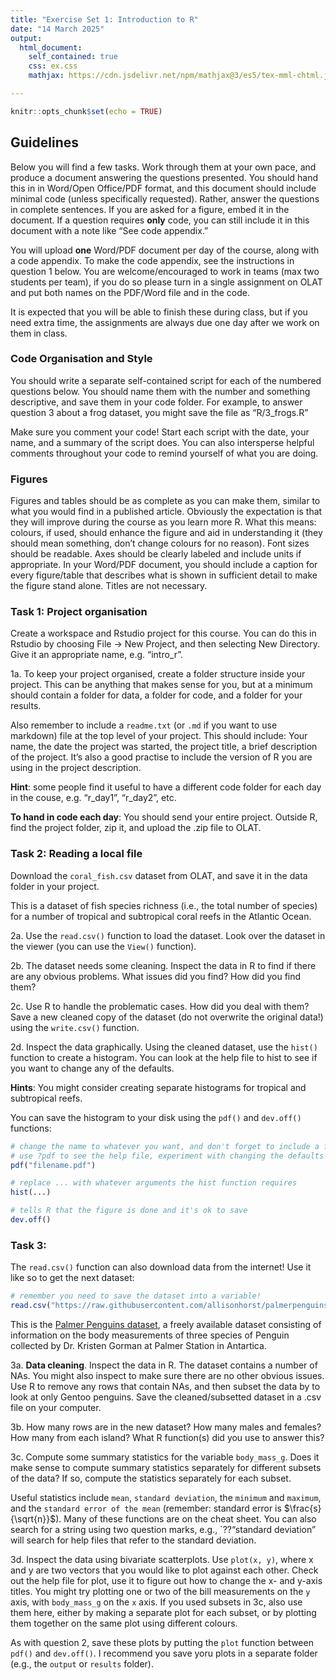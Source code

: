 ```yaml
---
title: "Exercise Set 1: Introduction to R"
date: "14 March 2025"
output: 
  html_document:
    self_contained: true
    css: ex.css
    mathjax: https://cdn.jsdelivr.net/npm/mathjax@3/es5/tex-mml-chtml.js

---
```


```r
knitr::opts_chunk$set(echo = TRUE)
```

## Guidelines

Below you will find a few tasks. Work through them at your own pace, and produce a document answering the questions presented. You should hand this in in Word/Open Office/PDF format, and this document should include minimal code (unless specifically requested). Rather, answer the questions in complete sentences. If you are asked for a figure, embed it in the document. If a question requires **only** code, you can still include it in this document with a note like "See code appendix."

You will upload **one** Word/PDF document per day of the course, along with a code appendix. To make the code appendix, see the instructions in question 1 below. You are welcome/encouraged to work in teams (max two students per team), if you do so please turn in a single assignment on OLAT and put both names on the PDF/Word file and in the code.

It is expected that you will be able to finish these during class, but if you need extra time, the assignments are always due one day after we work on them in class.

### Code Organisation and Style

You should write a separate self-contained script for each of the numbered questions below. You should name them with the number and something descriptive, and save them in your code folder. For example, to answer question 3 about a frog dataset, you might save the file as "R/3_frogs.R"

Make sure you comment your code! Start each script with the date, your name, and a summary of the script does. You can also intersperse helpful comments throughout your code to remind yourself of what you are doing.

### Figures

Figures and tables should be as complete as you can make them, similar to what you would find in a published article. Obviously the expectation is that they will improve during the course as you learn more R. What this means: colours, if used, should enhance the figure and aid in understanding it (they should mean something, don't change colours for no reason). Font sizes should be readable. Axes should be clearly labeled and include units if appropriate. In your Word/PDF document, you should include a caption for every figure/table that describes what is shown in sufficient detail to make the figure stand alone. Titles are not necessary.

### Task 1: Project organisation

Create a workspace and Rstudio project for this course. You can do this in Rstudio by choosing File -> New Project, and then selecting New Directory. Give it an appropriate name, e.g. "intro_r".

1a. To keep your project organised, create a folder structure inside your project. This can be anything that makes sense for you, but at a minimum should contain a folder for data, a folder for code, and a folder for your results. 

Also remember to include a `readme.txt` (or `.md` if you want to use markdown) file at the top level of your project. This should include: Your name, the date the project was started, the project title, a brief description of the project. It's also a good practise to include the version of R you are using in the project description.

**Hint**: some people find it useful to have a different code folder for each day in the couse, e.g. "r_day1", "r_day2", etc.

**To hand in code each day**: You should send your entire project. Outside R, find the project folder, zip it, and upload the .zip file to OLAT.

### Task 2: Reading a local file

Download the `coral_fish.csv` dataset from OLAT, and save it in the data folder in your project.

This is a dataset of fish species richness (i.e., the total number of species) for a number of tropical and subtropical coral reefs in the Atlantic Ocean.

2a. Use the `read.csv()` function to load the dataset. Look over the dataset in the viewer (you can use the `View()` function).

2b. The dataset needs some cleaning. Inspect the data in R to find if there are any obvious problems. What issues did you find? How did you find them?

2c. Use R to handle the problematic cases. How did you deal with them? Save a new cleaned copy of the dataset (do not overwrite the original data!) using the `write.csv()` function.

2d. Inspect the data graphically. Using the cleaned dataset, use the `hist()` function to create a histogram. You can look at the help file to hist to see if you want to change any of the defaults.

**Hints**: You might consider creating separate histograms for tropical and subtropical reefs.

You can save the histogram to your disk using the `pdf()` and `dev.off()` functions:

```r
# change the name to whatever you want, and don't forget to include a folder name!
# use ?pdf to see the help file, experiment with changing the defaults
pdf("filename.pdf") 

# replace ... with whatever arguments the hist function requires
hist(...)

# tells R that the figure is done and it's ok to save
dev.off() 
```

### Task 3:
The `read.csv()` function can also download data from the internet! Use it like so to get the next dataset:

```r
# remember you need to save the dataset into a variable!
read.csv("https://raw.githubusercontent.com/allisonhorst/palmerpenguins/refs/heads/main/inst/extdata/penguins.csv")
```

This is the [Palmer Penguins dataset](https://allisonhorst.github.io/palmerpenguins/index.html), a freely available dataset consisting of information on the body measurements of three species of Penguin collected by Dr. Kristen Gorman at Palmer Station in Antartica.

3a. **Data cleaning**. Inspect the data in R. The dataset contains a number of NAs. You might also inspect to make sure there are no other obvious issues. Use R to remove any rows that contain NAs, and then subset the data by to look at only Gentoo penguins. Save the cleaned/subsetted dataset in a .csv file on your computer.

3b. How many rows are in the new dataset? How many males and females? How many from each island? What R function(s) did you use to answer this?

3c. Compute some summary statistics for the variable `body_mass_g`. Does it make sense to compute summary statistics separately for different subsets of the data? If so, compute the statistics separately for each subset.

Useful statistics include `mean`, `standard deviation`, the `minimum` and `maximum`, and the `standard error of the mean` (remember: standard error is $\frac{s}{\sqrt{n}}$). Many of these functions are on the cheat sheet. You can also search for a string using two question marks, e.g., `??"standard deviation" will search for help files that refer to the standard deviation. 

3d. Inspect the data using bivariate scatterplots. Use `plot(x, y)`, where x and y are two vectors that you would like to plot against each other. Check out the help file for plot, use it to figure out how to change the x- and y-axis titles. You might try plotting one or two of the bill measurements on the `y` axis, with `body_mass_g` on the `x` axis. If you used subsets in 3c, also use them here, either by making a separate plot for each subset, or by plotting them together on the same plot using different colours.

As with question 2, save these plots by putting the `plot` function between `pdf()` and `dev.off()`. I recommend you save yoru plots in a separate folder (e.g., the `output` or `results` folder).



